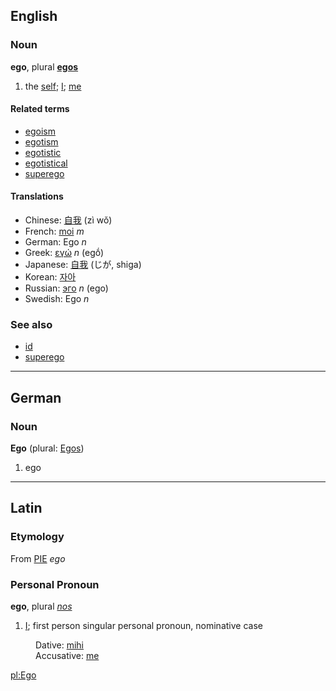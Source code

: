 ==English==
===Noun===
'''ego''', plural '''[[egos]]'''

# the [[self]]; [[I]]; [[me]]

====Related terms====
*[[egoism]]
*[[egotism]]
*[[egotistic]]
*[[egotistical]]
*[[superego]]

====Translations====
*Chinese: [[自我]] (zì wǒ)
*French: [[moi]] ''m''
*German: Ego ''n''
*Greek: [[εγώ]] ''n'' (egṓ)
*Japanese: [[自我]] (じが, shiga)
*Korean: [[자아]]
*Russian: [[эго]] ''n'' (ego)
*Swedish: Ego ''n''

===See also===
*[[id]]
*[[superego]]

----

==German==
===Noun===
'''Ego''' (plural: [[Egos]])

# ego

----

==Latin==
===Etymology===
From [[PIE]] ''ego''

===Personal Pronoun===
'''ego''', plural ''[[nos]]''

# [[I]]; first person singular personal pronoun, nominative case

:Dative: [[mihi]]
:Accusative: [[me]]

[[pl:Ego]]